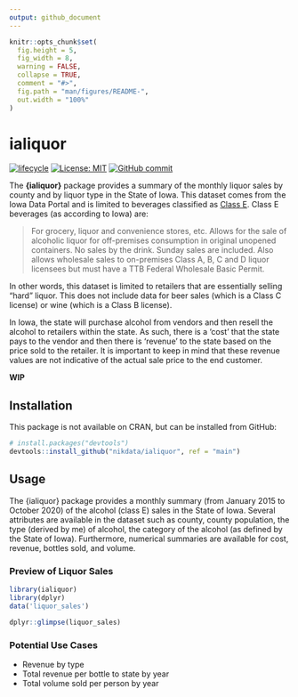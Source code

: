 ```yaml
---
output: github_document
---
```


<!-- README.md is generated from README.Rmd. Please edit that file -->

```r
knitr::opts_chunk$set(
  fig.height = 5,
  fig_width = 8,
  warning = FALSE,
  collapse = TRUE,
  comment = "#>",
  fig.path = "man/figures/README-",
  out.width = "100%"
)
```

# ialiquor

<!-- badges: start -->
[![lifecycle](https://img.shields.io/badge/lifecycle-experimental-orange.svg)](https://www.tidyverse.org/lifecycle/#experimental)
[![License: MIT](https://img.shields.io/badge/License-MIT-blue.svg)](https://opensource.org/licenses/MIT)
[![GitHub commit](https://img.shields.io/github/last-commit/nikdata/ialiquor)](https://github.com/nikdata/ialiquor/commit/main)
<!-- badges: end -->

The **{ialiquor}** package provides a summary of the monthly liquor sales by county and by liquor type in the State of Iowa. This dataset comes from the Iowa Data Portal and is limited to beverages classified as [Class E](https://abd.iowa.gov/license-classifications). Class E beverages (as according to Iowa) are:

> For grocery, liquor and convenience stores, etc. Allows for the sale of alcoholic liquor for off-premises consumption in original unopened containers. No sales by the drink. Sunday sales are included. Also allows wholesale sales to on-premises Class A, B, C and D liquor licensees but must have a TTB Federal Wholesale Basic Permit.

In other words, this dataset is limited to retailers that are essentially selling "hard" liquor. This does not include data for beer sales (which is a Class C license) or wine (which is a Class B license).

In Iowa, the state will purchase alcohol from vendors and then resell the alcohol to retailers within the state. As such, there is a 'cost' that the state pays to the vendor and then there is 'revenue' to the state based on the price sold to the retailer. It is important to keep in mind that these revenue values are not indicative of the actual sale price to the end customer.

**WIP**

## Installation

This package is not available on CRAN, but can be installed from GitHub:

``` r
# install.packages("devtools")
devtools::install_github("nikdata/ialiquor", ref = "main")
```

## Usage

The {ialiquor} package provides a monthly summary (from January 2015 to October 2020) of the alcohol (class E) sales in the State of Iowa. Several attributes are available in the dataset such as county, county population, the type (derived by me) of alcohol, the category of the alcohol (as defined by the State of Iowa). Furthermore, numerical summaries are available for cost, revenue, bottles sold, and volume.

### Preview of Liquor Sales

```r
library(ialiquor)
library(dplyr)
data('liquor_sales')

dplyr::glimpse(liquor_sales)

```


### Potential Use Cases

- Revenue by type
- Total revenue per bottle to state by year
- Total volume sold per person by year